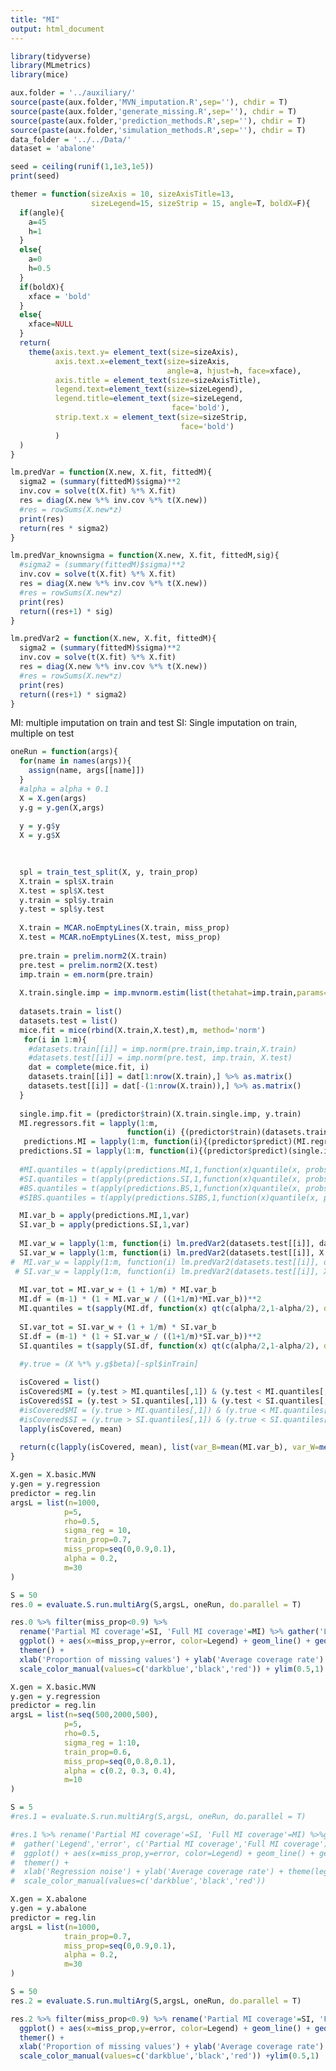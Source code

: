 ```yaml
---
title: "MI"
output: html_document
---
```


```r
library(tidyverse)
library(MLmetrics)
library(mice)
```

```r
aux.folder = '../auxiliary/'
source(paste(aux.folder,'MVN_imputation.R',sep=''), chdir = T)
source(paste(aux.folder,'generate_missing.R',sep=''), chdir = T)
source(paste(aux.folder,'prediction_methods.R',sep=''), chdir = T)
source(paste(aux.folder,'simulation_methods.R',sep=''), chdir = T)
data_folder = '../../Data/'
dataset = 'abalone'

seed = ceiling(runif(1,1e3,1e5))
print(seed)

themer = function(sizeAxis = 10, sizeAxisTitle=13,
                  sizeLegend=15, sizeStrip = 15, angle=T, boldX=F){
  if(angle){
    a=45
    h=1
  }
  else{
    a=0
    h=0.5
  }
  if(boldX){
    xface = 'bold'
  }
  else{
    xface=NULL
  }
  return(
    theme(axis.text.y= element_text(size=sizeAxis),
          axis.text.x=element_text(size=sizeAxis,
                                   angle=a, hjust=h, face=xface),
          axis.title = element_text(size=sizeAxisTitle),
          legend.text=element_text(size=sizeLegend),
          legend.title=element_text(size=sizeLegend,
                                    face='bold'),
          strip.text.x = element_text(size=sizeStrip,
                                      face='bold')
          )
  )
}
``` 

```r
lm.predVar = function(X.new, X.fit, fittedM){
  sigma2 = (summary(fittedM)$sigma)**2
  inv.cov = solve(t(X.fit) %*% X.fit)
  res = diag(X.new %*% inv.cov %*% t(X.new))
  #res = rowSums(X.new*z)
  print(res)
  return(res * sigma2)
}

lm.predVar_knownsigma = function(X.new, X.fit, fittedM,sig){
  #sigma2 = (summary(fittedM)$sigma)**2
  inv.cov = solve(t(X.fit) %*% X.fit)
  res = diag(X.new %*% inv.cov %*% t(X.new))
  #res = rowSums(X.new*z)
  print(res)
  return((res+1) * sig)
}

lm.predVar2 = function(X.new, X.fit, fittedM){
  sigma2 = (summary(fittedM)$sigma)**2
  inv.cov = solve(t(X.fit) %*% X.fit)
  res = diag(X.new %*% inv.cov %*% t(X.new))
  #res = rowSums(X.new*z)
  print(res)
  return((res+1) * sigma2)
}
```

MI: multiple imputation on train and test
SI: Single imputation on train, multiple on test

```r
oneRun = function(args){
  for(name in names(args)){
    assign(name, args[[name]])
  }
  #alpha = alpha + 0.1
  X = X.gen(args)
  y.g = y.gen(X,args)
  
  y = y.g$y
  X = y.g$X
  

  
  spl = train_test_split(X, y, train_prop)
  X.train = spl$X.train
  X.test = spl$X.test
  y.train = spl$y.train
  y.test = spl$y.test
  
  X.train = MCAR.noEmptyLines(X.train, miss_prop)
  X.test = MCAR.noEmptyLines(X.test, miss_prop)
  
  pre.train = prelim.norm2(X.train) 
  pre.test = prelim.norm2(X.test)
  imp.train = em.norm(pre.train)
  
  X.train.single.imp = imp.mvnorm.estim(list(thetahat=imp.train,params=getparam.norm(pre.train,imp.train)),X.train)
  
  datasets.train = list()
  datasets.test = list()
  mice.fit = mice(rbind(X.train,X.test),m, method='norm')
   for(i in 1:m){
    #datasets.train[[i]] = imp.norm(pre.train,imp.train,X.train)
    #datasets.test[[i]] = imp.norm(pre.test, imp.train, X.test)
    dat = complete(mice.fit, i)
    datasets.train[[i]] = dat[1:nrow(X.train),] %>% as.matrix()
    datasets.test[[i]] = dat[-(1:nrow(X.train)),] %>% as.matrix()
  }
  
  single.imp.fit = (predictor$train)(X.train.single.imp, y.train)
  MI.regressors.fit = lapply(1:m,
                          function(i) {(predictor$train)(datasets.train[[i]], y.train)})
   predictions.MI = lapply(1:m, function(i){(predictor$predict)(MI.regressors.fit[[i]], datasets.test[[i]])}) %>% as.data.frame()
  predictions.SI = lapply(1:m, function(i){(predictor$predict)(single.imp.fit, datasets.test[[i]])}) %>% as.data.frame()
 
  #MI.quantiles = t(apply(predictions.MI,1,function(x)quantile(x, probs=c(alpha/2,1-alpha/2)))) %>% as.data.frame()
  #SI.quantiles = t(apply(predictions.SI,1,function(x)quantile(x, probs=c(alpha/2,1-alpha/2)))) %>% as.data.frame()
  #BS.quantiles = t(apply(predictions.BS,1,function(x)quantile(x, probs=c(alpha/2,1-alpha/2)))) %>% as.data.frame()
  #SIBS.quantiles = t(apply(predictions.SIBS,1,function(x)quantile(x, probs=c(alpha/2,1-alpha/2)))) %>% as.data.frame()

  MI.var_b = apply(predictions.MI,1,var)
  SI.var_b = apply(predictions.SI,1,var)
  
  MI.var_w = lapply(1:m, function(i) lm.predVar2(datasets.test[[i]], datasets.train[[i]], MI.regressors.fit[[i]])) %>% as.data.frame() %>% rowMeans()
  SI.var_w = lapply(1:m, function(i) lm.predVar2(datasets.test[[i]], X.train.single.imp, single.imp.fit)) %>% as.data.frame() %>% rowMeans()
#  MI.var_w = lapply(1:m, function(i) lm.predVar2(datasets.test[[i]], datasets.train[[i]], y.train,m)) %>% as.data.frame() %>% rowMeans()
 # SI.var_w = lapply(1:m, function(i) lm.predVar2(datasets.test[[i]], X.train.single.imp, y.train,m)) %>% as.data.frame() %>% rowMeans()
  
  MI.var_tot = MI.var_w + (1 + 1/m) * MI.var_b
  MI.df = (m-1) * (1 + MI.var_w / ((1+1/m)*MI.var_b))**2
  MI.quantiles = t(sapply(MI.df, function(x) qt(c(alpha/2,1-alpha/2), df=x))) * sqrt(MI.var_tot) + rowMeans(predictions.MI)
  
  SI.var_tot = SI.var_w + (1 + 1/m) * SI.var_b
  SI.df = (m-1) * (1 + SI.var_w / ((1+1/m)*SI.var_b))**2
  SI.quantiles = t(sapply(SI.df, function(x) qt(c(alpha/2,1-alpha/2), df=x))) * sqrt(SI.var_tot) + rowMeans(predictions.SI)
  
  #y.true = (X %*% y.g$beta)[-spl$inTrain]

  isCovered = list()
  isCovered$MI = (y.test > MI.quantiles[,1]) & (y.test < MI.quantiles[,2])
  isCovered$SI = (y.test > SI.quantiles[,1]) & (y.test < SI.quantiles[,2])
  #isCovered$MI = (y.true > MI.quantiles[,1]) & (y.true < MI.quantiles[,2])
  #isCovered$SI = (y.true > SI.quantiles[,1]) & (y.true < SI.quantiles[,2])
  lapply(isCovered, mean)
  
  return(c(lapply(isCovered, mean), list(var_B=mean(MI.var_b), var_W=mean(MI.var_w), sigma=summary(single.imp.fit)$sigma)))
}
```
```r
X.gen = X.basic.MVN
y.gen = y.regression
predictor = reg.lin
argsL = list(n=1000,
            p=5,
            rho=0.5,
            sigma_reg = 10,
            train_prop=0.7,
            miss_prop=seq(0,0.9,0.1),
            alpha = 0.2,
            m=30
)

S = 50
res.0 = evaluate.S.run.multiArg(S,argsL, oneRun, do.parallel = T) 

res.0 %>% filter(miss_prop<0.9) %>%
  rename('Partial MI coverage'=SI, 'Full MI coverage'=MI) %>% gather('Legend','error', c('Partial MI coverage','Full MI coverage')) %>% 
  ggplot() + aes(x=miss_prop,y=error, color=Legend) + geom_line() + geom_line(aes(y=1-alpha, color='Nominal coverage')) + 
  themer() +
  xlab('Proportion of missing values') + ylab('Average coverage rate') + theme(legend.title = element_blank()) + 
  scale_color_manual(values=c('darkblue','black','red')) + ylim(0.5,1)
```

```r
X.gen = X.basic.MVN
y.gen = y.regression
predictor = reg.lin
argsL = list(n=seq(500,2000,500),
            p=5,
            rho=0.5,
            sigma_reg = 1:10,
            train_prop=0.6,
            miss_prop=seq(0,0.8,0.1),
            alpha = c(0.2, 0.3, 0.4),
            m=10
)

S = 5
#res.1 = evaluate.S.run.multiArg(S,argsL, oneRun, do.parallel = T) 
```
```r
#res.1 %>% rename('Partial MI coverage'=SI, 'Full MI coverage'=MI) %>%group_by(miss_prop) %>% summarise_all(mean) %>%
#  gather('Legend','error', c('Partial MI coverage','Full MI coverage')) %>% 
#  ggplot() + aes(x=miss_prop,y=error, color=Legend) + geom_line() + geom_line(aes(y=1-alpha, color='Nominal coverage')) +
#  themer() +
#  xlab('Regression noise') + ylab('Average coverage rate') + theme(legend.title = element_blank()) + 
#  scale_color_manual(values=c('darkblue','black','red'))
```


```r
X.gen = X.abalone
y.gen = y.abalone
predictor = reg.lin
argsL = list(n=1000,
            train_prop=0.7,
            miss_prop=seq(0,0.9,0.1),
            alpha = 0.2,
            m=30
)

S = 50
res.2 = evaluate.S.run.multiArg(S,argsL, oneRun, do.parallel = T) 

res.2 %>% filter(miss_prop<0.9) %>% rename('Partial MI coverage'=SI, 'Full MI coverage'=MI) %>% gather('Legend','error', c('Partial MI coverage','Full MI coverage')) %>% 
  ggplot() + aes(x=miss_prop,y=error, color=Legend) + geom_line() + geom_line(aes(y=1-alpha, color='Nominal coverage')) + 
  themer() +
  xlab('Proportion of missing values') + ylab('Average coverage rate') + theme(legend.title = element_blank()) + 
  scale_color_manual(values=c('darkblue','black','red')) +ylim(0.5,1)
```
